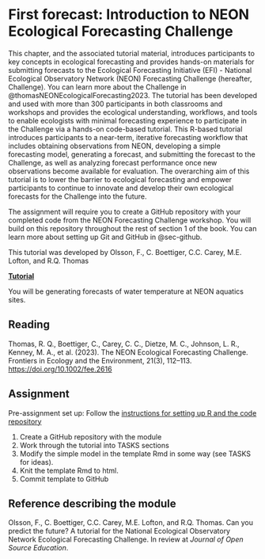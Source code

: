 # First forecast: Introduction to NEON Ecological Forecasting Challenge {#sec-first-forecast}

This chapter, and the associated tutorial material, introduces participants to key concepts in ecological forecasting and provides hands-on materials for submitting forecasts to the Ecological Forecasting Initiative (EFI) - National Ecological Observatory Network (NEON) Forecasting Challenge (hereafter, Challenge). You can learn more about the Challenge in @thomasNEONEcologicalForecasting2023. The tutorial has been developed and used with more than 300 participants in both classrooms and workshops and provides the ecological understanding, workflows, and tools to enable ecologists with minimal forecasting experience to participate in the Challenge via a hands-on code-based tutorial. This R-based tutorial introduces participants to a near-term, iterative forecasting workflow that includes obtaining observations from NEON, developing a simple forecasting model, generating a forecast, and submitting the forecast to the Challenge, as well as analyzing forecast performance once new observations become available for evaluation. The overarching aim of this tutorial is to lower the barrier to ecological forecasting and empower participants to continue to innovate and develop their own ecological forecasts for the Challenge into the future.

The assignment will require you to create a GitHub repository with your completed code from the NEON Forecasting Challenge workshop. You will build on this repository throughout the rest of section 1 of the book. You can learn more about setting up Git and GitHub in @sec-github.

This tutorial was developed by Olsson, F., C. Boettiger, C.C. Carey, M.E. Lofton, and R.Q. Thomas

[**Tutorial**](https://github.com/OlssonF/NEON-forecast-challenge-workshop)

You will be generating forecasts of water temperature at NEON aquatics sites.

## Reading

Thomas, R. Q., Boettiger, C., Carey, C. C., Dietze, M. C., Johnson, L. R., Kenney, M. A., et al. (2023). The NEON Ecological Forecasting Challenge. Frontiers in Ecology and the Environment, 21(3), 112–113. <https://doi.org/10.1002/fee.2616>

## Assignment

Pre-assignment set up: Follow the [instructions for setting up R and the code repository](https://github.com/OlssonF/NEON-forecast-challenge-workshop#neon-forecast-challenge-workshop-pre-workshop-instructions)

1. Create a GitHub repository with the module
2. Work through the tutorial into TASKS sections
3. Modify the simple model in the template Rmd in some way (see TASKS for ideas).
4. Knit the template Rmd to html.
5. Commit template to GitHub

## Reference describing the module

Olsson, F., C. Boettiger, C.C. Carey, M.E. Lofton, and R.Q. Thomas. Can you predict the future? A tutorial for the National Ecological Observatory Network Ecological Forecasting Challenge. In review at *Journal of Open Source Education*.
